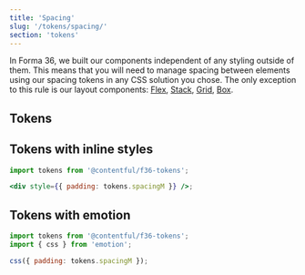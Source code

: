 ```yaml
---
title: 'Spacing'
slug: '/tokens/spacing/'
section: 'tokens'
---
```


In Forma 36, we built our components independent of any styling outside of them. This means that
you will need to manage spacing between elements using our spacing tokens in any CSS solution you chose.
The only exception to this rule is our layout components:
[Flex](/components/flex), [Stack](/components/stack), [Grid](/components/grid), [Box](/components/box).

## Tokens

<SpacingTokensTable />

## Tokens with inline styles

```jsx static=true
import tokens from '@contentful/f36-tokens';

<div style={{ padding: tokens.spacingM }} />;
```

## Tokens with emotion

```jsx static=true
import tokens from '@contentful/f36-tokens';
import { css } from 'emotion';

css({ padding: tokens.spacingM });
```
